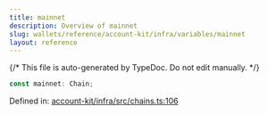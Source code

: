 ```yaml
---
title: mainnet
description: Overview of mainnet
slug: wallets/reference/account-kit/infra/variables/mainnet
layout: reference
---
```


{/* This file is auto-generated by TypeDoc. Do not edit manually. */}

```ts
const mainnet: Chain;
```

Defined in: [account-kit/infra/src/chains.ts:106](https://github.com/alchemyplatform/aa-sdk/blob/153785ddc87beb160382c2bae7dbafa4a66ade9a/account-kit/infra/src/chains.ts#L106)
